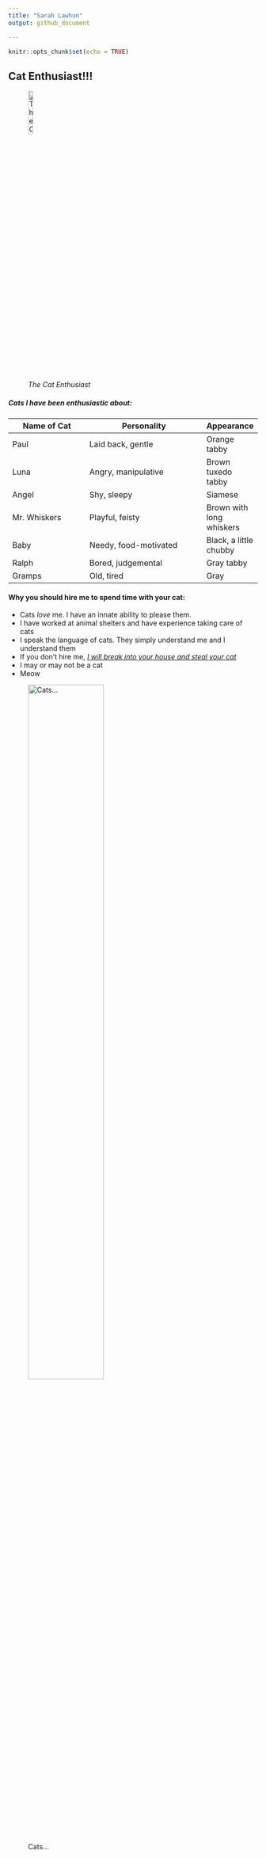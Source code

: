 ```yaml
---
title: "Sarah Lawhun"
output: github_document

---
```


```r
knitr::opts_chunk$set(echo = TRUE)
```

## Cat Enthusiast!!!

![*The Cat Enthusiast*](C:\Users\sarah\Pictures\DNRE Orientation Pics\Tumblr_l_1218567202097287.jpg){width=15%}

\right 

##### **Cats I have been enthusiastic about**: {style="float:center"}

Name of Cat                              | Personality                          |Appearance          
----------------------                   |---------------------------------     |-------------- 
Paul                                     |Laid back, gentle                     |Orange tabby
Luna                                     |Angry, manipulative                   |Brown tuxedo tabby
Angel                                    |Shy, sleepy                           |Siamese
Mr. Whiskers                             |Playful, feisty                       |Brown with long whiskers
Baby                                     |Needy, food-motivated                 |Black, a little chubby
Ralph                                    |Bored, judgemental                    |Gray tabby
Gramps                                   |Old, tired                            |Gray

#### **Why you should hire me to spend time with your cat:**

* Cats *love* me. I have an innate ability to please them.
* I have worked at animal shelters and have experience taking care of cats
* I speak the language of cats. They simply understand me and I understand them
* If you don't hire me, <ins> *I will break into your house and steal your cat* <ins>
* I may or may not be a cat
* Meow

![Cats...](https://thebiologist.rsb.org.uk/images/biologist/Cats_genetics.jpg){width=60%}

<br>

#### 